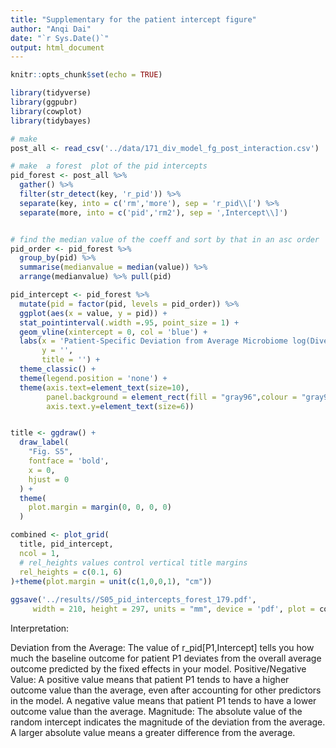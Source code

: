 ```yaml
---
title: "Supplementary for the patient intercept figure"
author: "Anqi Dai"
date: "`r Sys.Date()`"
output: html_document
---
```


```r
knitr::opts_chunk$set(echo = TRUE)
```

```r
library(tidyverse)
library(ggpubr)
library(cowplot)
library(tidybayes)
```

```r
# make 
post_all <- read_csv('../data/171_div_model_fg_post_interaction.csv')

# make  a forest  plot of the pid intercepts
pid_forest <- post_all %>% 
  gather() %>% 
  filter(str_detect(key, 'r_pid')) %>% 
  separate(key, into = c('rm','more'), sep = 'r_pid\\[') %>% 
  separate(more, into = c('pid','rm2'), sep = ',Intercept\\]') 


# find the median value of the coeff and sort by that in an asc order
pid_order <- pid_forest %>% 
  group_by(pid) %>% 
  summarise(medianvalue = median(value)) %>% 
  arrange(medianvalue) %>% pull(pid)
```


```r
pid_intercept <- pid_forest %>% 
  mutate(pid = factor(pid, levels = pid_order)) %>% 
  ggplot(aes(x = value, y = pid)) +
  stat_pointinterval(.width =.95, point_size = 1) +
  geom_vline(xintercept = 0, col = 'blue') +
  labs(x = 'Patient-Specific Deviation from Average Microbiome log(Diversity)',
       y = '', 
       title = '') +
  theme_classic() +
  theme(legend.position = 'none') +
  theme(axis.text=element_text(size=10), 
        panel.background = element_rect(fill = "gray96",colour = "gray96",size = 0.5, linetype = "solid"),
        axis.text.y=element_text(size=6))


title <- ggdraw() + 
  draw_label(
    "Fig. S5",
    fontface = 'bold',
    x = 0,
    hjust = 0
  ) +
  theme(
    plot.margin = margin(0, 0, 0, 0)
  )

combined <- plot_grid(
  title, pid_intercept,
  ncol = 1,
  # rel_heights values control vertical title margins
  rel_heights = c(0.1, 6)
)+theme(plot.margin = unit(c(1,0,0,1), "cm"))
  
ggsave('../results//S05_pid_intercepts_forest_179.pdf',  
     width = 210, height = 297, units = "mm", device = 'pdf', plot = combined, dpi = 300)
```

Interpretation:

Deviation from the Average: The value of r_pid[P1,Intercept] tells you how much the baseline outcome for patient P1 deviates from the overall average outcome predicted by the fixed effects in your model.
Positive/Negative Value:
A positive value means that patient P1 tends to have a higher outcome value than the average, even after accounting for other predictors in the model.
A negative value means that patient P1 tends to have a lower outcome value than the average.
Magnitude: The absolute value of the random intercept indicates the magnitude of the deviation from the average. A larger absolute value means a greater difference from the average.